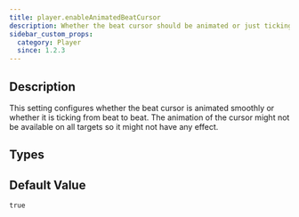 ```yaml
---
title: player.enableAnimatedBeatCursor
description: Whether the beat cursor should be animated or just ticking.
sidebar_custom_props:
  category: Player
  since: 1.2.3
---
```


<SinceBadge since="1.2.3" />


## Description

This setting configures whether the beat cursor is animated smoothly or whether it is ticking from beat to beat. 
The animation of the cursor might not be available on all targets so it might not have any effect.

<PropertyDescription metadata={metadata} showJson={true} />

## Types

<TypeTable>
    <TypeRow name="bool" />
</TypeTable>

## Default Value

`true`